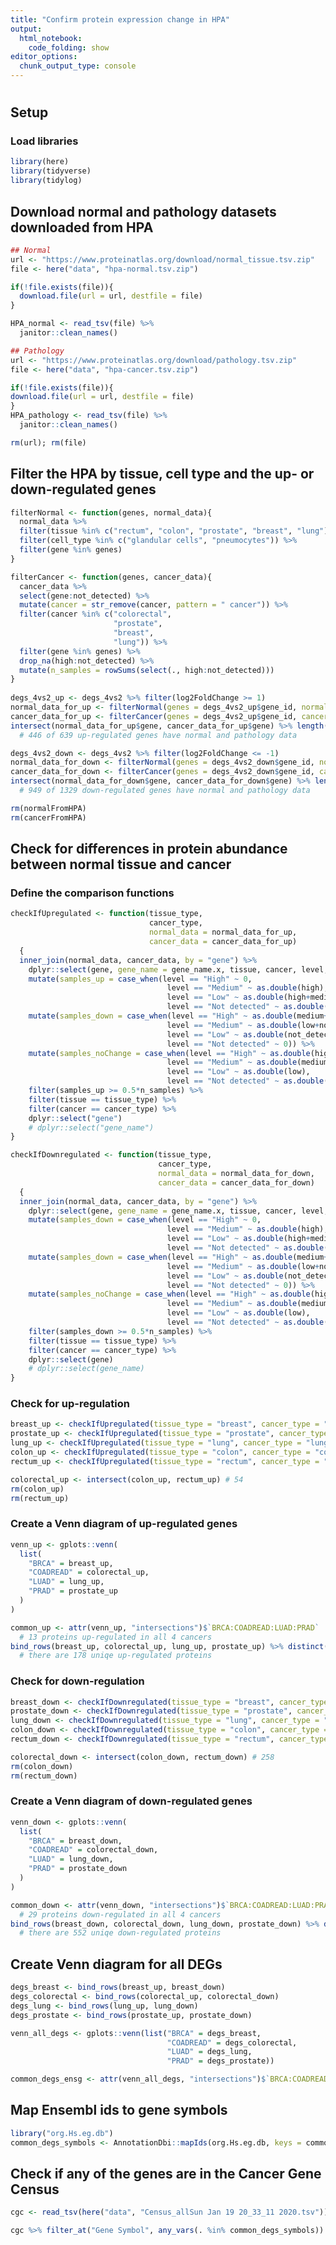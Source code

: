 ```yaml
---
title: "Confirm protein expression change in HPA"
output:
  html_notebook:
    code_folding: show
editor_options:
  chunk_output_type: console
---
```

# {.tabset .tabset-fade .tabset-pills}

## Setup
### Load libraries
```r
library(here)
library(tidyverse)
library(tidylog)
```

## Download normal and pathology datasets downloaded from HPA
```r
## Normal
url <- "https://www.proteinatlas.org/download/normal_tissue.tsv.zip"
file <- here("data", "hpa-normal.tsv.zip")

if(!file.exists(file)){
  download.file(url = url, destfile = file)
}

HPA_normal <- read_tsv(file) %>%
  janitor::clean_names()

## Pathology
url <- "https://www.proteinatlas.org/download/pathology.tsv.zip"
file <- here("data", "hpa-cancer.tsv.zip")

if(!file.exists(file)){
download.file(url = url, destfile = file)
}
HPA_pathology <- read_tsv(file) %>%
  janitor::clean_names()

rm(url); rm(file)
```

## Filter the HPA by tissue, cell type and the up- or down-regulated genes
```r
filterNormal <- function(genes, normal_data){
  normal_data %>%
  filter(tissue %in% c("rectum", "colon", "prostate", "breast", "lung")) %>%
  filter(cell_type %in% c("glandular cells", "pneumocytes")) %>%
  filter(gene %in% genes)
}

filterCancer <- function(genes, cancer_data){
  cancer_data %>%
  select(gene:not_detected) %>% 
  mutate(cancer = str_remove(cancer, pattern = " cancer")) %>% 
  filter(cancer %in% c("colorectal",
                       "prostate",
                       "breast",
                       "lung")) %>% 
  filter(gene %in% genes) %>%
  drop_na(high:not_detected) %>%
  mutate(n_samples = rowSums(select(., high:not_detected)))
}
  
degs_4vs2_up <- degs_4vs2 %>% filter(log2FoldChange >= 1)
normal_data_for_up <- filterNormal(genes = degs_4vs2_up$gene_id, normal_data = HPA_normal)
cancer_data_for_up <- filterCancer(genes = degs_4vs2_up$gene_id, cancer_data = HPA_pathology)
intersect(normal_data_for_up$gene, cancer_data_for_up$gene) %>% length()
  # 446 of 639 up-regulated genes have normal and pathology data

degs_4vs2_down <- degs_4vs2 %>% filter(log2FoldChange <= -1)
normal_data_for_down <- filterNormal(genes = degs_4vs2_down$gene_id, normal_data = HPA_normal)
cancer_data_for_down <- filterCancer(genes = degs_4vs2_down$gene_id, cancer_data = HPA_pathology)
intersect(normal_data_for_down$gene, cancer_data_for_down$gene) %>% length()
  # 949 of 1329 down-regulated genes have normal and pathology data

rm(normalFromHPA)
rm(cancerFromHPA)
```

## Check for differences in protein abundance between normal tissue and cancer
### Define the comparison functions
```r
checkIfUpregulated <- function(tissue_type,
                               cancer_type,
                               normal_data = normal_data_for_up,
                               cancer_data = cancer_data_for_up)
  {
  inner_join(normal_data, cancer_data, by = "gene") %>%
    dplyr::select(gene, gene_name = gene_name.x, tissue, cancer, level, high:not_detected, n_samples) %>% 
    mutate(samples_up = case_when(level == "High" ~ 0,
                                   level == "Medium" ~ as.double(high),
                                   level == "Low" ~ as.double(high+medium),
                                   level == "Not detected" ~ as.double(high+medium+low))) %>% 
    mutate(samples_down = case_when(level == "High" ~ as.double(medium+low+not_detected),
                                   level == "Medium" ~ as.double(low+not_detected),
                                   level == "Low" ~ as.double(not_detected),
                                   level == "Not detected" ~ 0)) %>% 
    mutate(samples_noChange = case_when(level == "High" ~ as.double(high),
                                   level == "Medium" ~ as.double(medium),
                                   level == "Low" ~ as.double(low),
                                   level == "Not detected" ~ as.double(not_detected))) %>% 
    filter(samples_up >= 0.5*n_samples) %>% 
    filter(tissue == tissue_type) %>% 
    filter(cancer == cancer_type) %>%
    dplyr::select("gene")
    # dplyr::select("gene_name")
}

checkIfDownregulated <- function(tissue_type,
                                 cancer_type,
                                 normal_data = normal_data_for_down, 
                                 cancer_data = cancer_data_for_down)
  {
  inner_join(normal_data, cancer_data, by = "gene") %>%
    dplyr::select(gene, gene_name = gene_name.x, tissue, cancer, level, high:not_detected, n_samples) %>% 
    mutate(samples_down = case_when(level == "High" ~ 0,
                                   level == "Medium" ~ as.double(high),
                                   level == "Low" ~ as.double(high+medium),
                                   level == "Not detected" ~ as.double(high+medium+low))) %>% 
    mutate(samples_down = case_when(level == "High" ~ as.double(medium+low+not_detected),
                                   level == "Medium" ~ as.double(low+not_detected),
                                   level == "Low" ~ as.double(not_detected),
                                   level == "Not detected" ~ 0)) %>% 
    mutate(samples_noChange = case_when(level == "High" ~ as.double(high),
                                   level == "Medium" ~ as.double(medium),
                                   level == "Low" ~ as.double(low),
                                   level == "Not detected" ~ as.double(not_detected))) %>% 
    filter(samples_down >= 0.5*n_samples) %>% 
    filter(tissue == tissue_type) %>% 
    filter(cancer == cancer_type) %>% 
    dplyr::select(gene)
    # dplyr::select(gene_name)
}
```

### Check for up-regulation
```r
breast_up <- checkIfUpregulated(tissue_type = "breast", cancer_type = "breast") # 64
prostate_up <- checkIfUpregulated(tissue_type = "prostate", cancer_type = "prostate") # 72
lung_up <- checkIfUpregulated(tissue_type = "lung", cancer_type = "lung") # 104
colon_up <- checkIfUpregulated(tissue_type = "colon", cancer_type = "colorectal") # 66
rectum_up <- checkIfUpregulated(tissue_type = "rectum", cancer_type = "colorectal") # 64

colorectal_up <- intersect(colon_up, rectum_up) # 54
rm(colon_up)
rm(rectum_up)
```

### Create a Venn diagram of up-regulated genes
```r
venn_up <- gplots::venn(
  list(
    "BRCA" = breast_up,
    "COADREAD" = colorectal_up,
    "LUAD" = lung_up,
    "PRAD" = prostate_up
  )
)

common_up <- attr(venn_up, "intersections")$`BRCA:COADREAD:LUAD:PRAD`
  # 13 proteins up-regulated in all 4 cancers
bind_rows(breast_up, colorectal_up, lung_up, prostate_up) %>% distinct() %>% count()
  # there are 178 uniqe up-regulated proteins
```

### Check for down-regulation
```r
breast_down <- checkIfDownregulated(tissue_type = "breast", cancer_type = "breast") # 239
prostate_down <- checkIfDownregulated(tissue_type = "prostate", cancer_type = "prostate") # 265
lung_down <- checkIfDownregulated(tissue_type = "lung", cancer_type = "lung") # 218
colon_down <- checkIfDownregulated(tissue_type = "colon", cancer_type = "colorectal") # 305
rectum_down <- checkIfDownregulated(tissue_type = "rectum", cancer_type = "colorectal") # 319

colorectal_down <- intersect(colon_down, rectum_down) # 258
rm(colon_down)
rm(rectum_down)
```

### Create a Venn diagram of down-regulated genes
```r
venn_down <- gplots::venn(
  list(
    "BRCA" = breast_down,
    "COADREAD" = colorectal_down,
    "LUAD" = lung_down,
    "PRAD" = prostate_down
  )
)

common_down <- attr(venn_down, "intersections")$`BRCA:COADREAD:LUAD:PRAD`
  # 29 proteins down-regulated in all 4 cancers
bind_rows(breast_down, colorectal_down, lung_down, prostate_down) %>% distinct() %>% count()
  # there are 552 uniqe down-regulated proteins 
```

## Create Venn diagram for all DEGs
```r
degs_breast <- bind_rows(breast_up, breast_down)
degs_colorectal <- bind_rows(colorectal_up, colorectal_down)
degs_lung <- bind_rows(lung_up, lung_down)
degs_prostate <- bind_rows(prostate_up, prostate_down)

venn_all_degs <- gplots::venn(list("BRCA" = degs_breast,
                                   "COADREAD" = degs_colorectal,
                                   "LUAD" = degs_lung,
                                   "PRAD" = degs_prostate))

common_degs_ensg <- attr(venn_all_degs, "intersections")$`BRCA:COADREAD:LUAD:PRAD`
```

## Map Ensembl ids to gene symbols
```r
library("org.Hs.eg.db")
common_degs_symbols <- AnnotationDbi::mapIds(org.Hs.eg.db, keys = common_degs_ensg, keytype = "ENSEMBL", column = "SYMBOL", multiVals = "first")
```

## Check if any of the genes are in the Cancer Gene Census
```r
cgc <- read_tsv(here("data", "Census_allSun Jan 19 20_33_11 2020.tsv"))

cgc %>% filter_at("Gene Symbol", any_vars(. %in% common_degs_symbols)) # CD74, PBX1
```

